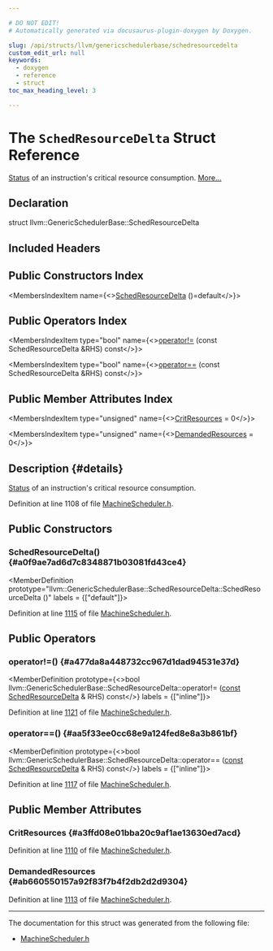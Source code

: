 ```yaml
---

# DO NOT EDIT!
# Automatically generated via docusaurus-plugin-doxygen by Doxygen.

slug: /api/structs/llvm/genericschedulerbase/schedresourcedelta
custom_edit_url: null
keywords:
  - doxygen
  - reference
  - struct
toc_max_heading_level: 3

---
```





# The `SchedResourceDelta` Struct Reference

<DoxygenPage pluginConfig={pluginConfig}>

<a href="/docs/api/structs/status">Status</a> of an instruction&#39;s critical resource consumption. <a href="#details">More...</a>

## Declaration

<CodeBlock>struct llvm::GenericSchedulerBase::SchedResourceDelta</CodeBlock>

## Included Headers

<IncludesList>
<IncludesListItem
  filePath="llvm/CodeGen/MachineScheduler.h"
  permalink="/docs/api/files/include/include/llvm/include/llvm/codegen/machinescheduler-h"
  isLocal="true" />
</IncludesList>

## Public Constructors Index

<MembersIndex>

<MembersIndexItem
  name={<><a href="#a0f9ae7ad6d7c8348871b03081fd43ce4">SchedResourceDelta</a> ()=default</>}>
</MembersIndexItem>

</MembersIndex>

## Public Operators Index

<MembersIndex>

<MembersIndexItem
  type="bool"
  name={<><a href="#a477da8a448732cc967d1dad94531e37d">operator!=</a> (const SchedResourceDelta &amp;RHS) const</>}>
</MembersIndexItem>

<MembersIndexItem
  type="bool"
  name={<><a href="#aa5f33ee0cc68e9a124fed8e8a3b861bf">operator==</a> (const SchedResourceDelta &amp;RHS) const</>}>
</MembersIndexItem>

</MembersIndex>

## Public Member Attributes Index

<MembersIndex>

<MembersIndexItem
  type="unsigned"
  name={<><a href="#a3ffd08e01bba20c9af1ae13630ed7acd">CritResources</a> = 0</>}>
</MembersIndexItem>

<MembersIndexItem
  type="unsigned"
  name={<><a href="#ab660550157a92f83f7b4f2db2d2d9304">DemandedResources</a> = 0</>}>
</MembersIndexItem>

</MembersIndex>

## Description {#details}

<a href="/docs/api/structs/status">Status</a> of an instruction&#39;s critical resource consumption.

Definition at line 1108 of file <a href="/docs/api/files/include/include/llvm/include/llvm/codegen/machinescheduler-h">MachineScheduler.h</a>.

<SectionDefinition>

## Public Constructors

### SchedResourceDelta() {#a0f9ae7ad6d7c8348871b03081fd43ce4}

<MemberDefinition
  prototype="llvm::GenericSchedulerBase::SchedResourceDelta::SchedResourceDelta ()"
  labels = {["default"]}>

Definition at line <a href="/docs/api/files/include/include/llvm/include/llvm/codegen/machinescheduler-h/#l01115">1115</a> of file <a href="/docs/api/files/include/include/llvm/include/llvm/codegen/machinescheduler-h">MachineScheduler.h</a>.
</MemberDefinition>

</SectionDefinition>

<SectionDefinition>

## Public Operators

### operator!=() {#a477da8a448732cc967d1dad94531e37d}

<MemberDefinition
  prototype={<>bool llvm::GenericSchedulerBase::SchedResourceDelta::operator!= (<a href="/docs/api/files/lib/lib/target/lib/target/aarch64/aarch64promoteconstant-cpp/#a90f8350fecae261c25be85d38b451bff">const</a> <a href="/docs/api/structs/llvm/genericschedulerbase/schedresourcedelta">SchedResourceDelta</a> &amp; RHS) const</>}
  labels = {["inline"]}>

Definition at line <a href="/docs/api/files/include/include/llvm/include/llvm/codegen/machinescheduler-h/#l01121">1121</a> of file <a href="/docs/api/files/include/include/llvm/include/llvm/codegen/machinescheduler-h">MachineScheduler.h</a>.
</MemberDefinition>

### operator==() {#aa5f33ee0cc68e9a124fed8e8a3b861bf}

<MemberDefinition
  prototype={<>bool llvm::GenericSchedulerBase::SchedResourceDelta::operator== (<a href="/docs/api/files/lib/lib/target/lib/target/aarch64/aarch64promoteconstant-cpp/#a90f8350fecae261c25be85d38b451bff">const</a> <a href="/docs/api/structs/llvm/genericschedulerbase/schedresourcedelta">SchedResourceDelta</a> &amp; RHS) const</>}
  labels = {["inline"]}>

Definition at line <a href="/docs/api/files/include/include/llvm/include/llvm/codegen/machinescheduler-h/#l01117">1117</a> of file <a href="/docs/api/files/include/include/llvm/include/llvm/codegen/machinescheduler-h">MachineScheduler.h</a>.
</MemberDefinition>

</SectionDefinition>

<SectionDefinition>

## Public Member Attributes

### CritResources {#a3ffd08e01bba20c9af1ae13630ed7acd}

<MemberDefinition
  prototype="unsigned llvm::GenericSchedulerBase::SchedResourceDelta::CritResources = 0">

Definition at line <a href="/docs/api/files/include/include/llvm/include/llvm/codegen/machinescheduler-h/#l01110">1110</a> of file <a href="/docs/api/files/include/include/llvm/include/llvm/codegen/machinescheduler-h">MachineScheduler.h</a>.
</MemberDefinition>

### DemandedResources {#ab660550157a92f83f7b4f2db2d2d9304}

<MemberDefinition
  prototype="unsigned llvm::GenericSchedulerBase::SchedResourceDelta::DemandedResources = 0">

Definition at line <a href="/docs/api/files/include/include/llvm/include/llvm/codegen/machinescheduler-h/#l01113">1113</a> of file <a href="/docs/api/files/include/include/llvm/include/llvm/codegen/machinescheduler-h">MachineScheduler.h</a>.
</MemberDefinition>

</SectionDefinition>

<hr/>

The documentation for this struct was generated from the following file:

<ul>
<li><a href="/docs/api/files/include/include/llvm/include/llvm/codegen/machinescheduler-h">MachineScheduler.h</a></li>
</ul>

</DoxygenPage>
